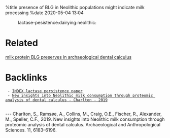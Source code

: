%title presence of BLG in Neolithic populations might indicate milk processing
%date 2020-05-04 13:04

:lactase-pesistence:dairying:neolithic:

= Related =

[[36-milk_protein_blg_preserves_in_archaeological_dental_calculus|milk protein BLG preserves in archaeological dental calculus]]

= Backlinks =
  - [[28-index_lactase_persistence_paper|INDEX lactase persistence paper]]
  - [[32-new_insights_into_neolithic_milk_consumption_through_proteomic_analysis_of_dental_calculus_-_charlton_-_2019|New insights into Neolithic milk consumption through proteomic analysis of dental calculus - Charlton - 2019]]
   
---
Charlton, S., Ramsøe, A., Collins, M., Craig, O.E., Fischer, R., Alexander, M., Speller, C.F., 2019. New insights into Neolithic milk consumption through proteomic analysis of dental calculus. Archaeological and Anthropological Sciences. 11, 6183–6196.
